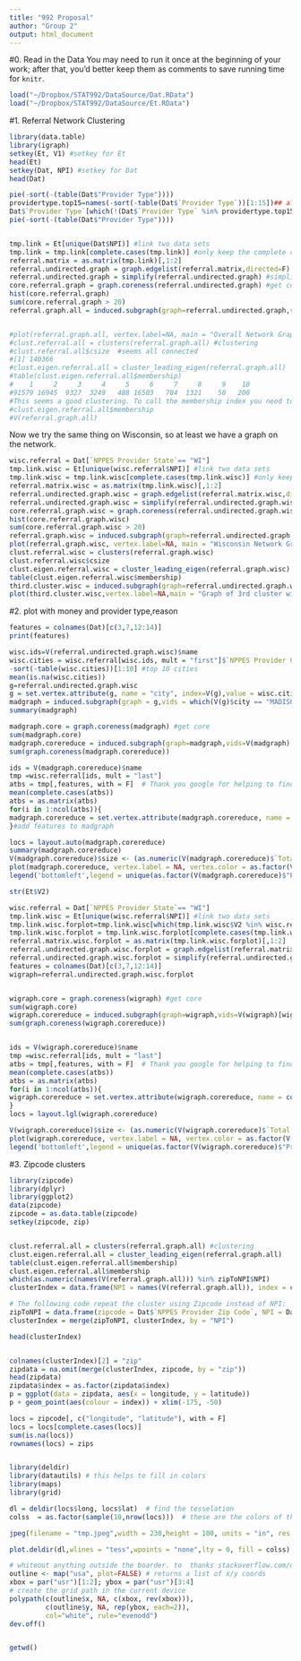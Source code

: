 ```yaml
---
title: "992 Proposal"
author: "Group 2"
output: html_document
---
```



#0. Read in the Data
You may need to run it once at the beginning of your work; after that, you'd better keep them as comments to save running time for `knitr`.


```r
load("~/Dropbox/STAT992/DataSource/Dat.RData")
load("~/Dropbox/STAT992/DataSource/Et.RData")
```
 
#1. Referral Network Clustering

```r
library(data.table)
library(igraph)
setkey(Et, V1) #setkey for Et
head(Et)
setkey(Dat, NPI) #setkey for Dat
head(Dat)

pie(-sort(-(table(Dat$"Provider Type"))))
providertype.top15=names(-sort(-table(Dat$`Provider Type`))[1:15])## almost 75% of Dat, the rest 25% is defined as others
Dat$`Provider Type`[which(!(Dat$`Provider Type` %in% providertype.top15))]="Others"
pie(-sort(-(table(Dat$"Provider Type"))))


tmp.link = Et[unique(Dat$NPI)] #link two data sets
tmp.link = tmp.link[complete.cases(tmp.link)] #only keep the complete cases
referral.matrix = as.matrix(tmp.link)[,1:2]
referral.undirected.graph = graph.edgelist(referral.matrix,directed=F)
referral.undirected.graph = simplify(referral.undirected.graph) #simplify the graph
core.referral.graph = graph.coreness(referral.undirected.graph) #get core
hist(core.referral.graph)
sum(core.referral.graph > 20)
referral.graph.all = induced.subgraph(graph=referral.undirected.graph,vids=V(referral.undirected.graph)[core.referral.graph>20])


#plot(referral.graph.all, vertex.label=NA, main = "Overall Network Graph") #Loooooong time to draw. Maybe we only focus on Wisconsin. In the following, to save your time, I "#" all the command lines and add the output.
#clust.referral.all = clusters(referral.graph.all) #clustering
#clust.referral.all$csize  #seems all connected
#[1] 140366
#clust.eigen.referral.all = cluster_leading_eigen(referral.graph.all)
#table(clust.eigen.referral.all$membership)
#    1     2     3     4     5     6     7     8     9    10 
#91579 16945  9327  3249   488 16503   704  1321    50   200 
#This seems a good clustering. To call the membership index you need to use the following command
#clust.eigen.referral.all$membership
#V(referral.graph.all)
```


Now we try the same thing on Wisconsin, so at least we have a graph on the network.

```r
wisc.referral = Dat[`NPPES Provider State`== "WI"]
tmp.link.wisc = Et[unique(wisc.referral$NPI)] #link two data sets
tmp.link.wisc = tmp.link.wisc[complete.cases(tmp.link.wisc)] #only keep the complete cases
referral.matrix.wisc = as.matrix(tmp.link.wisc)[,1:2]
referral.undirected.graph.wisc = graph.edgelist(referral.matrix.wisc,directed=F)
referral.undirected.graph.wisc = simplify(referral.undirected.graph.wisc) #simplify the graph
core.referral.graph.wisc = graph.coreness(referral.undirected.graph.wisc) #get core
hist(core.referral.graph.wisc)
sum(core.referral.graph.wisc > 20)
referral.graph.wisc = induced.subgraph(graph=referral.undirected.graph.wisc,vids=V(referral.undirected.graph.wisc)[core.referral.graph.wisc>20])
plot(referral.graph.wisc, vertex.label=NA, main = "Wisconsin Network Graph")
clust.referral.wisc = clusters(referral.graph.wisc) 
clust.referral.wisc$csize
clust.eigen.referral.wisc = cluster_leading_eigen(referral.graph.wisc)
table(clust.eigen.referral.wisc$membership)
third.cluster.wisc = induced.subgraph(graph=referral.undirected.graph.wisc,vids=(clust.eigen.referral.wisc$membership==3))
plot(third.cluster.wisc,vertex.label=NA,main = "Graph of 3rd cluster within WI")
```


#2. plot with money and provider type,reason


```r
features = colnames(Dat)[c(3,7,12:14)]
print(features)

wisc.ids=V(referral.undirected.graph.wisc)$name
wisc.cities = wisc.referral[wisc.ids, mult = "first"]$`NPPES Provider City`
-sort(-table(wisc.cities))[1:10] #top 10 cities
mean(is.na(wisc.cities))
g=referral.undirected.graph.wisc
g = set.vertex.attribute(g, name = "city", index=V(g),value = wisc.cities)
madgraph = induced.subgraph(graph = g,vids = which(V(g)$city == "MADISON")) #subgraph for Madison
summary(madgraph)

madgraph.core = graph.coreness(madgraph) #get core
sum(madgraph.core)
madgraph.corereduce = induced.subgraph(graph=madgraph,vids=V(madgraph)[madgraph.core>10])#select core>10
sum(graph.coreness(madgraph.corereduce))

ids = V(madgraph.corereduce)$name
tmp =wisc.referral[ids, mult = "last"]
atbs = tmp[,features, with = F]  # Thank you google for helping to find "with"
mean(complete.cases(atbs))
atbs = as.matrix(atbs)
for(i in 1:ncol(atbs)){
madgraph.corereduce = set.vertex.attribute(madgraph.corereduce, name = colnames(atbs)[i], index=V(madgraph.corereduce),value =  atbs[,i])
}#add features to madgraph

locs = layout.auto(madgraph.corereduce)
summary(madgraph.corereduce)
V(madgraph.corereduce)$size <- (as.numeric(V(madgraph.corereduce)$`Total Medicare Payment Amount`))^(1/6)#set vertex size proportional to Total Medicare Payment Amount
plot(madgraph.corereduce, vertex.label = NA, vertex.color = as.factor(V(madgraph.corereduce)$"Provider Type"), layout = locs,main="Madison(Core>10)")#color the vertex according to Provider Type
legend('bottomleft',legend = unique(as.factor(V(madgraph.corereduce)$"Provider Type")),col=1:16,pch=16,cex = 0.4)
```


```r
str(Et$V2)

wisc.referral = Dat[`NPPES Provider State`== "WI"]
tmp.link.wisc = Et[unique(wisc.referral$NPI)] #link two data sets
tmp.link.wisc.forplot=tmp.link.wisc[which(tmp.link.wisc$V2 %in% wisc.referral$NPI)]
tmp.link.wisc.forplot = tmp.link.wisc.forplot[complete.cases(tmp.link.wisc.forplot)] #only keep the complete cases
referral.matrix.wisc.forplot = as.matrix(tmp.link.wisc.forplot)[,1:2]
referral.undirected.graph.wisc.forplot = graph.edgelist(referral.matrix.wisc.forplot,directed=F)
referral.undirected.graph.wisc.forplot = simplify(referral.undirected.graph.wisc.forplot) 
features = colnames(Dat)[c(3,7,12:14)]
wigraph=referral.undirected.graph.wisc.forplot


wigraph.core = graph.coreness(wigraph) #get core
sum(wigraph.core)
wigraph.corereduce = induced.subgraph(graph=wigraph,vids=V(wigraph)[wigraph.core>15])
sum(graph.coreness(wigraph.corereduce))


ids = V(wigraph.corereduce)$name
tmp =wisc.referral[ids, mult = "last"]
atbs = tmp[,features, with = F]  # Thank you google for helping to find "with" 1043240922
mean(complete.cases(atbs))
atbs = as.matrix(atbs)
for(i in 1:ncol(atbs)){
wigraph.corereduce = set.vertex.attribute(wigraph.corereduce, name = colnames(atbs)[i], index=V(wigraph.corereduce),value =  atbs[,i])
}
locs = layout.lgl(wigraph.corereduce)

V(wigraph.corereduce)$size <- (as.numeric(V(wigraph.corereduce)$`Total Medicare Payment Amount`))^(1/6)
plot(wigraph.corereduce, vertex.label = NA, vertex.color = as.factor(V(wigraph.corereduce)$"Provider Type"), layout = locs,main="Wisconsin(Core>15)")
legend('bottomleft',legend = unique(as.factor(V(wigraph.corereduce)$"Provider Type")),col=1:16,pch=16,cex = 0.4)
```


#3. Zipcode clusters

```r
library(zipcode)
library(dplyr)
library(ggplot2)
data(zipcode)
zipcode = as.data.table(zipcode) 
setkey(zipcode, zip)


clust.referral.all = clusters(referral.graph.all) #clustering
clust.eigen.referral.all = cluster_leading_eigen(referral.graph.all)
table(clust.eigen.referral.all$membership)
clust.eigen.referral.all$membership
which(as.numeric(names(V(referral.graph.all))) %in% zipToNPI$NPI)
clusterIndex = data.frame(NPI = names(V(referral.graph.all)), index = clust.eigen.referral.all$membership)

# The following code repeat the cluster using Zipcode instead of NPI:
zipToNPI = data.frame(zipcode = Dat$`NPPES Provider Zip Code`, NPI = Dat$NPI)
clusterIndex = merge(zipToNPI, clusterIndex, by = "NPI")

head(clusterIndex)


colnames(clusterIndex)[2] = "zip"
zipdata = na.omit(merge(clusterIndex, zipcode, by = "zip"))
head(zipdata)
zipdata$index = as.factor(zipdata$index)
p = ggplot(data = zipdata, aes(x = longitude, y = latitude))
p + geom_point(aes(colour = index)) + xlim(-175, -50)

locs = zipcode[, c("longitude", "latitude"), with = F]
locs = locs[complete.cases(locs)]
sum(is.na(locs))
rownames(locs) = zips


library(deldir)
library(datautils) # this helps to fill in colors
library(maps)
library(grid)

dl = deldir(locs$long, locs$lat)  # find the tesselation
colss  = as.factor(sample(10,nrow(locs)))  # these are the colors of the zip codes.  ensure the elements line up with locs.

jpeg(filename = "tmp.jpeg",width = 230,height = 100, units = "in", res = 72)  # make it big so that the boarders are thin.  this is a hack!

plot.deldir(dl,wlines = "tess",wpoints = "none",lty = 0, fill = colss)

# whiteout anything outside the boarder. to  thanks stackoverflow.com/questions/16328438/how-can-i-color-the-ocean-blue-in-a-map-of-the-us
outline <- map("usa", plot=FALSE) # returns a list of x/y coords
xbox = par("usr")[1:2]; ybox = par("usr")[3:4]
# create the grid path in the current device
polypath(c(outline$x, NA, c(xbox, rev(xbox))),
         c(outline$y, NA, rep(ybox, each=2)),
         col="white", rule="evenodd")
dev.off()


getwd()
```

